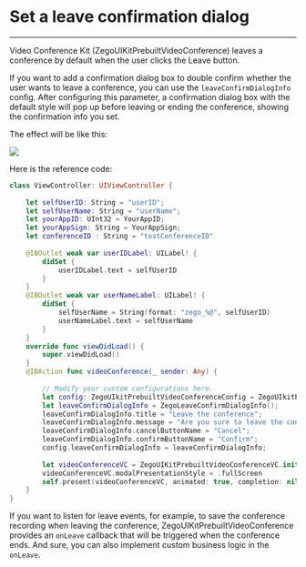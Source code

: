 # Set a leave confirmation dialog

- - -

Video Conference Kit (ZegoUIKitPrebuiltVideoConference) leaves a conference by default when the user clicks the Leave button.

If you want to add a confirmation dialog box to double confirm whether the user wants to leave a conference, you can use the `leaveConfirmDialogInfo` config. After configuring this parameter, a confirmation dialog box with the default style will pop up before leaving or ending the conference, showing the confirmation info you set.

The effect will be like this:

<Frame width="200" height="auto" >
  <img src="https://doc-media.zego.im/sdk-doc/Pics/ZegoUIKit/conference/leave.gif" />
</Frame>

Here is the reference code:

```swift {27-32}
class ViewController: UIViewController {
    
    let selfUserID: String = "userID";
    let selfUserName: String = "userName";
    let yourAppID: UInt32 = YourAppID;
    let yourAppSign: String = YourAppSign;
    let conferenceID : String = "testConferenceID"
    
    @IBOutlet weak var userIDLabel: UILabel! {
        didSet {
            userIDLabel.text = selfUserID
        }
    }
    @IBOutlet weak var userNameLabel: UILabel! {
        didSet {
            selfUserName = String(format: "zego_%@", selfUserID)
            userNameLabel.text = selfUserName
        }
    }
    override func viewDidLoad() {
        super.viewDidLoad()
    }
    @IBAction func videoConference(_ sender: Any) {
        
        // Modify your custom configurations here.
        let config: ZegoUIkitPrebuiltVideoConferenceConfig = ZegoUIkitPrebuiltVideoConferenceConfig()
        let leaveConfirmDialogInfo = ZegoLeaveConfirmDialogInfo();
        leaveConfirmDialogInfo.title = "Leave the conference";
        leaveConfirmDialogInfo.message = "Are you sure to leave the conference?";
        leaveConfirmDialogInfo.cancelButtonName = "Cancel";
        leaveConfirmDialogInfo.confirmButtonName = "Confirm";
        config.leaveConfirmDialogInfo = leaveConfirmDialogInfo;
        
        let videoConferenceVC = ZegoUIKitPrebuiltVideoConferenceVC.init(yourAppID, appSign: yourAppSign, userID: selfUserID, userName: self.selfUserName ?? "", conferenceID: conferenceID, config: config)
        videoConferenceVC.modalPresentationStyle = .fullScreen
        self.present(videoConferenceVC, animated: true, completion: nil)
    }
}
```

If you want to listen for leave events, for example, to save the conference recording when leaving the conference, ZegoUIKitPrebuiltVideoConference provides an `onLeave` callback that will be triggered when the conference ends. And sure, you can also implement custom business logic in the `onLeave`.
